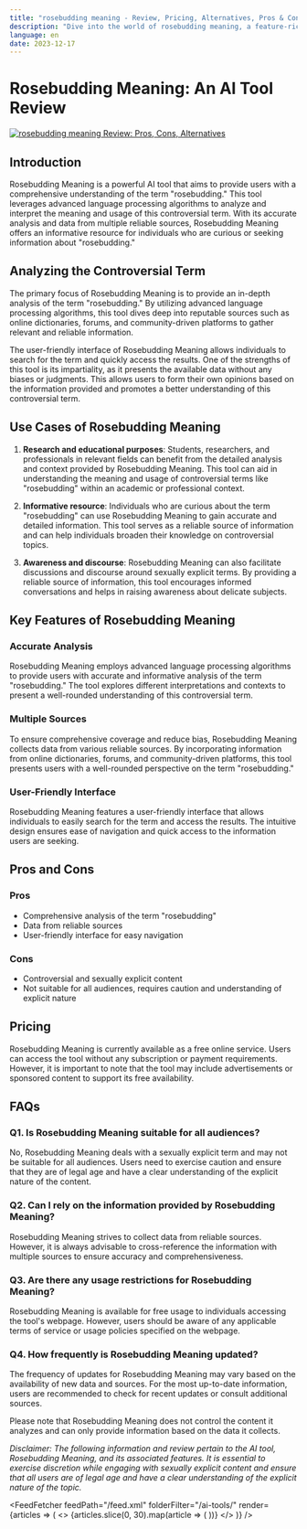 ```yaml
---
title: "rosebudding meaning - Review, Pricing, Alternatives, Pros & Cons"
description: "Dive into the world of rosebudding meaning, a feature-rich AI tool. Learn about its features, pricing, and how it's making an impact. Don't miss out!"
language: en
date: 2023-12-17
---
```

        
# Rosebudding Meaning: An AI Tool Review


<BlogHeader />


[![rosebudding meaning Review: Pros, Cons, Alternatives](/ai-tools/rosebudding-meaning.png)](https://www.urbandictionary.com/define.php?term=rose%20budding)



## Introduction

Rosebudding Meaning is a powerful AI tool that aims to provide users with a comprehensive understanding of the term "rosebudding." This tool leverages advanced language processing algorithms to analyze and interpret the meaning and usage of this controversial term. With its accurate analysis and data from multiple reliable sources, Rosebudding Meaning offers an informative resource for individuals who are curious or seeking information about "rosebudding."

## Analyzing the Controversial Term

The primary focus of Rosebudding Meaning is to provide an in-depth analysis of the term "rosebudding." By utilizing advanced language processing algorithms, this tool dives deep into reputable sources such as online dictionaries, forums, and community-driven platforms to gather relevant and reliable information.

The user-friendly interface of Rosebudding Meaning allows individuals to search for the term and quickly access the results. One of the strengths of this tool is its impartiality, as it presents the available data without any biases or judgments. This allows users to form their own opinions based on the information provided and promotes a better understanding of this controversial term.

## Use Cases of Rosebudding Meaning

1. **Research and educational purposes**: Students, researchers, and professionals in relevant fields can benefit from the detailed analysis and context provided by Rosebudding Meaning. This tool can aid in understanding the meaning and usage of controversial terms like "rosebudding" within an academic or professional context.

2. **Informative resource**: Individuals who are curious about the term "rosebudding" can use Rosebudding Meaning to gain accurate and detailed information. This tool serves as a reliable source of information and can help individuals broaden their knowledge on controversial topics.

3. **Awareness and discourse**: Rosebudding Meaning can also facilitate discussions and discourse around sexually explicit terms. By providing a reliable source of information, this tool encourages informed conversations and helps in raising awareness about delicate subjects.

## Key Features of Rosebudding Meaning

### Accurate Analysis
Rosebudding Meaning employs advanced language processing algorithms to provide users with accurate and informative analysis of the term "rosebudding." The tool explores different interpretations and contexts to present a well-rounded understanding of this controversial term.

### Multiple Sources
To ensure comprehensive coverage and reduce bias, Rosebudding Meaning collects data from various reliable sources. By incorporating information from online dictionaries, forums, and community-driven platforms, this tool presents users with a well-rounded perspective on the term "rosebudding."

### User-Friendly Interface
Rosebudding Meaning features a user-friendly interface that allows individuals to easily search for the term and access the results. The intuitive design ensures ease of navigation and quick access to the information users are seeking.

## Pros and Cons

### Pros

- Comprehensive analysis of the term "rosebudding"
- Data from reliable sources
- User-friendly interface for easy navigation

### Cons

- Controversial and sexually explicit content
- Not suitable for all audiences, requires caution and understanding of explicit nature

## Pricing

Rosebudding Meaning is currently available as a free online service. Users can access the tool without any subscription or payment requirements. However, it is important to note that the tool may include advertisements or sponsored content to support its free availability.

## FAQs

### Q1. Is Rosebudding Meaning suitable for all audiences?

No, Rosebudding Meaning deals with a sexually explicit term and may not be suitable for all audiences. Users need to exercise caution and ensure that they are of legal age and have a clear understanding of the explicit nature of the content.

### Q2. Can I rely on the information provided by Rosebudding Meaning?

Rosebudding Meaning strives to collect data from reliable sources. However, it is always advisable to cross-reference the information with multiple sources to ensure accuracy and comprehensiveness.

### Q3. Are there any usage restrictions for Rosebudding Meaning?

Rosebudding Meaning is available for free usage to individuals accessing the tool's webpage. However, users should be aware of any applicable terms of service or usage policies specified on the webpage.

### Q4. How frequently is Rosebudding Meaning updated?

The frequency of updates for Rosebudding Meaning may vary based on the availability of new data and sources. For the most up-to-date information, users are recommended to check for recent updates or consult additional sources.

Please note that Rosebudding Meaning does not control the content it analyzes and can only provide information based on the data it collects.

*Disclaimer: The following information and review pertain to the AI tool, Rosebudding Meaning, and its associated features. It is essential to exercise discretion while engaging with sexually explicit content and ensure that all users are of legal age and have a clear understanding of the explicit nature of the topic.*


<AdComponent />


<FeedFetcher feedPath="/feed.xml" folderFilter="/ai-tools/" render={articles => (
    <>
        <Cards>
            {articles.slice(0, 30).map(article => (
                <Card key={article.link} title={article.title} href={article.link} />
            ))}
        </Cards>
    </>
)} />

